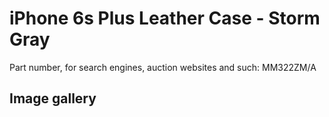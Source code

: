 
# iPhone 6s Plus Leather Case - Storm Gray

Part number, for search engines, auction websites and such: MM322ZM/A

## Image gallery

<div style={{ width: "768px" }}>
  <GalleryComponent
    images={[
      {
        original: "/everysource/MM322.webp",
        thumbnail: "/everypreview/MM322.webp",
      },
      {
        original: "/everysource/MM322_AV1_GOLD.webp",
        thumbnail: "/everypreview/MM322_AV1_GOLD.webp",
      },
      {
        original: "/everysource/MM322_AV1_SILVER.webp",
        thumbnail: "/everypreview/MM322_AV1_SILVER.webp",
      },
      {
        original: "/everysource/MM322_AV1_SPACE_GRAY.webp",
        thumbnail: "/everypreview/MM322_AV1_SPACE_GRAY.webp",
      }
    ]}
  />
</div>